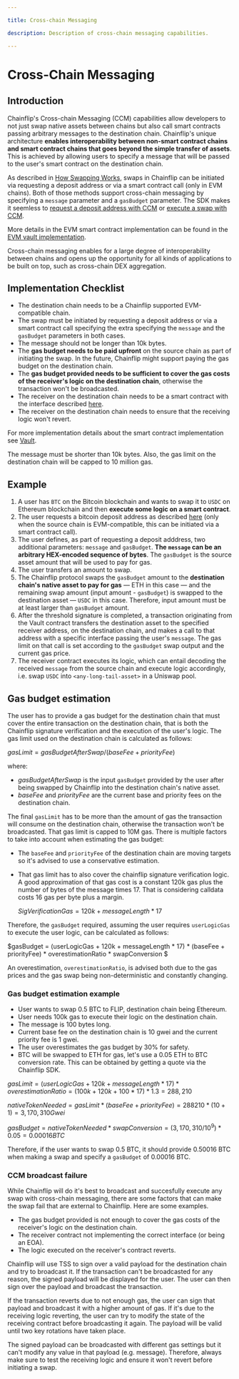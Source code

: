 ```yaml
---

title: Cross-chain Messaging

description: Description of cross-chain messaging capabilities.

---
```



# Cross-Chain Messaging

## Introduction

Chainflip's Cross-chain Messaging (CCM) capabilities allow developers to not just swap native assets between chains but also call smart contracts passing arbitrary messages to the destination chain. Chainflip's unique architecture **enables interoperability between non-smart contract chains and smart contract chains that goes beyond the simple transfer of assets**. This is achieved by allowing users to specify a message that will be passed to the user's smart contract on the destination chain.

As described in [How Swapping Works](how-swapping-works.md), swaps in Chainflip can be initiated via requesting a deposit address or via a smart contract call (only in EVM chains). Both of those methods support cross-chain messaging by specifying a `message` parameter and a `gasBudget` parameter. The SDK makes it seemless to [request a deposit address with CCM](javascript-sdk/swap-assets/request-deposit-address.md#requestdepositaddress--cross-chain-messaging-ccm) or [execute a swap with CCM](evm-integration/vault-swaps.md#receive-a-destination-asset-and-contract-call). 

More details in the EVM smart contract implementation can be found in the [EVM vault implementation](evm-integration/vault-swaps.md#swap--call-a-receiver-with-cross-chain-messaging).

Cross-chain messaging enables for a large degree of interoperability between chains and opens up the opportunity for all kinds of applications to be built on top, such as cross-chain DEX aggregation.


## Implementation Checklist

- The destination chain needs to be a Chainflip supported EVM-compatible chain.
- The swap must be initiated by requesting a deposit address or via a smart contract call specifying the extra specifying the `message` and the `gasBudget` parameters in both cases.
- The message should not be longer than 10k bytes.
- The **gas budget needs to be paid upfront** on the source chain as part of initiating the swap. In the future, Chainflip might support paying the gas budget on the destination chain.
- The **gas budget provided needs to be sufficient to cover the gas costs of the receiver's logic on the destination chain**, otherwise the transaction won't be broadcasted.
- The receiver on the destination chain needs to be a smart contract with the interface described [here](evm-integration/vault-swaps.md#receive-a-destination-asset-and-contract-call).
- The receiver on the destination chain needs to ensure that the receiving logic won't revert.

For more implementation details about the smart contract implementation see [Vault](evm-integration/vault-swaps.md).

<Callout type="warning">

The message must be shorter than 10k bytes. Also, the gas limit on the destination chain will be capped to 10 million gas.

</Callout>

## Example

1. A user has `BTC` on the Bitcoin blockchain and wants to swap it to `USDC` on Ethereum blockchain and then **execute some logic on a smart contract**.
2. The user requests a bitcoin deposit address as described [here](javascript-sdk/swap-assets/request-deposit-address.md#requestdepositaddress--cross-chain-messaging-ccm) (only when the source chain is EVM-compatible, this can be initiated via a smart contract call).
3. The user defines, as part of requesting a deposit adddress, two additional parameters: `message` and `gasBudget`. **The `message` can be an arbitrary HEX-encoded sequence of bytes**. The `gasBudget` is the source asset amount that will be used to pay for gas.
4. The user transfers an amount to swap.
5. The Chainflip protocol swaps the `gasBudget` amount to the **destination chain's native asset to pay for gas** — ETH in this case — and the remaining swap amount (input amount - `gasBudget`) is swapped to the destination asset — `USDC` in this case. Therefore, input amount must be at least larger than `gasBudget` amount.
6. After the threshold signature is completed, a transaction originating from the Vault contract transfers the destination asset to the specified receiver address, on the destination chain, and makes a call to that address with a specific interface passing the user's `message`. The gas limit on that call is set according to the `gasBudget` swap output and the current gas price.
7. The receiver contract executes its logic, which can entail decoding the received `message` from the source chain and execute logic accordingly, i.e. swap `USDC` into `<any-long-tail-asset>` in a Uniswap pool.


## Gas budget estimation

The user has to provide a gas budget for the destination chain that must cover the entire transaction on the destination chain, that is both the Chainflip signature verification and the execution of the user's logic. The gas limit used on the destination chain is calculated as follows:

$gasLimit = gasBudgetAfterSwap / (baseFee + priorityFee)$

where:
 - $gasBudgetAfterSwap$ is the input `gasBudget` provided by the user after being swapped by Chainflip into the destination chain's native asset.
 - $baseFee$ and $priorityFee$ are the current base and priority fees on the destination chain.


The final `gasLimit` has to be more than the amount of gas the transaction will consume on the destination chain, otherwise the transaction won't be broadcasted. That gas limit is capped to 10M gas. There is multiple factors to take into account when estimating the gas budget:
 - The `baseFee` and `priorityFee` of the destination chain are moving targets so it's advised to use a conservative estimation.
 - That gas limit has to also cover the chainflip signature verification logic. A good approximation of that gas cost is a constant 120k gas plus the number of bytes of the message times 17. That is considering calldata costs 16 gas per byte plus a margin.

    $SigVerificationGas = 120k + messageLength * 17$

Therefore, the `gasBudget` required, assuming the user requires `userLogicGas` to execute the user logic, can be calculated as follows:


$gasBudget = (userLogicGas + 120k + messageLength * 17) * (baseFee + priorityFee) * overestimationRatio * swapConversion $

An overestimation, `overestimationRatio`, is advised both due to the gas prices and the gas swap being non-deterministic and constantly changing.

###  Gas budget estimation example

- User wants to swap 0.5 BTC to FLIP, destination chain being Ethereum.
- User needs 100k gas to execute their logic on the destination chain.
- The message is 100 bytes long.
- Current base fee on the destination chain is 10 gwei and the current priority fee is 1 gwei.
- The user overestimates the gas budget by 30% for safety.
- BTC will be swapped to ETH for gas, let's use a 0.05 ETH to BTC conversion rate. This can be obtained by getting a quote via the Chainflip SDK.


$gasLimit = (userLogicGas + 120k + messageLength * 17) * overestimationRatio = (100k + 120k + 100 * 17) * 1.3 = 288,210$

$nativeTokenNeeded = gasLimit * (baseFee + priorityFee) = 288210 * (10 + 1) = 3,170,310 Gwei$

$gasBudget = nativeTokenNeeded * swapConversion = (3,170,310 / 10^9) * 0.05 = 0.00016 BTC$


Therefore, if the user wants to swap 0.5 BTC, it should provide 0.50016 BTC when making a swap and specify a `gasBudget` of 0.00016 BTC.


### CCM broadcast failure

While Chainflip will do it's best to broadcast and succesfully execute any swap with cross-chain messaging, there are some factors that can make the swap fail that are external to Chainflip. Here are some examples.

- The gas budget provided is not enough to cover the gas costs of the receiver's logic on the destination chain.
- The receiver contract not implementing the correct interface (or being an EOA).
- The logic executed on the receiver's contract reverts.

Chainflip will use TSS to sign over a valid payload for the destination chain and try to broadcast it. If the transaction can't be broadcasted for any reason, the signed payload will be displayed for the user. The user can then sign over the payload and broadcast the transaction. 

If the transaction reverts due to not enough gas, the user can sign that payload and broadcast it with a higher amount of gas. If it's due to the receiving logic reverting, the user can try to modify the state of the receiving contract before broadcasting it again. The payload will be valid until two key rotations have taken place.

<Callout type="warning">

The signed payload can be broadcasted with different gas settings but it can't modify any value in that payload (e.g. message). Therefore, always make sure to test the receiving logic and ensure it won't revert before initiating a swap.

</Callout>